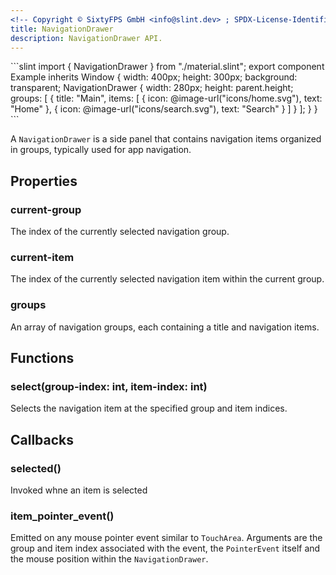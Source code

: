 ```yaml
---
<!-- Copyright © SixtyFPS GmbH <info@slint.dev> ; SPDX-License-Identifier: MIT -->
title: NavigationDrawer
description: NavigationDrawer API.
---
```



<CodeSnippetMD imagePath="/src/assets/generated/navigationdrawer.png" scale="3" imageWidth="300" imageHeight="200" imageAlt="">
```slint
import { NavigationDrawer } from "./material.slint";
export component Example inherits Window {
    width: 400px;
    height: 300px;
    background: transparent;
    NavigationDrawer {
        width: 280px;
        height: parent.height;
        groups: [
            {
                title: "Main",
                items: [
                    { icon: @image-url("icons/home.svg"), text: "Home" },
                    { icon: @image-url("icons/search.svg"), text: "Search" }
                ]
            }
        ];
    }
}
```
</CodeSnippetMD>

A `NavigationDrawer` is a side panel that contains navigation items organized in groups, typically used for app navigation.

## Properties

### current-group
<SlintProperty propName="current-group" typeName="int" propertyVisibility="in-out">
The index of the currently selected navigation group.
</SlintProperty>

### current-item
<SlintProperty propName="current-item" typeName="int" propertyVisibility="in-out">
The index of the currently selected navigation item within the current group.
</SlintProperty>

### groups
<SlintProperty propName="groups" typeName="[struct]" structName="NavigationGroup">
An array of navigation groups, each containing a title and navigation items.
</SlintProperty>

## Functions

### select(group-index: int, item-index: int)
Selects the navigation item at the specified group and item indices.

## Callbacks

### selected()
Invoked whne an item is selected

### item_pointer_event()
Emitted on any mouse pointer event similar to `TouchArea`. Arguments are the group and item index associated with the event, the `PointerEvent` itself and the mouse position within the `NavigationDrawer`.

